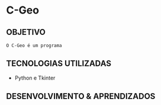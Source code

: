 
# C-Geo

## OBJETIVO
    O C-Geo é um programa 


## TECNOLOGIAS UTILIZADAS

+ Python e Tkinter

## DESENVOLVIMENTO & APRENDIZADOS

